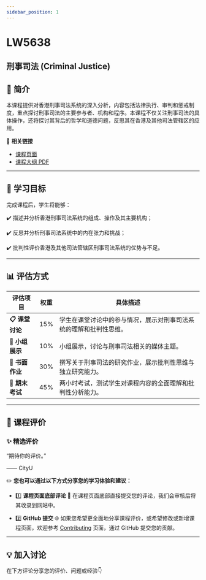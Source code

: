 ```yaml
---
sidebar_position: 1
---
```


# LW5638
## 刑事司法 (Criminal Justice)

## **📘 简介**
本课程提供对香港刑事司法系统的深入分析，内容包括法律执行、审判和惩戒制度，重点探讨刑事司法的主要参与者、机构和程序。本课程不仅关注刑事司法的具体操作，还将探讨其背后的哲学和道德问题，反思其在香港及其他司法管辖区的应用。

🔗 **相关链接**
- [课程页面](https://www.cityu.edu.hk/catalogue/pg/202526/course/LW5638.htm)
- [课程大纲 PDF](https://www.cityu.edu.hk/catalogue/pg/202526/course/LW5638.pdf)

---

## **🎯 学习目标**

完成课程后，学生将能够：

✔️ 描述并分析香港刑事司法系统的组成、操作及其主要机构；

✔️ 反思并分析刑事司法系统中的内在张力和挑战；

✔️ 批判性评价香港及其他司法管辖区刑事司法系统的优势与不足。

---

## **📊 评估方式**

| **评估项目**         | **权重** | **具体描述**                                                                                       |
|---------------------|---------|---------------------------------------------------------------------------------------------------|
| **📋 课堂讨论**       | 15%     | 学生在课堂讨论中的参与情况，展示对刑事司法系统的理解和批判性思维。                                   |
| **📂 小组展示**       | 10%     | 小组展示，讨论与刑事司法相关的媒体主题。                                                           |
| **📂 书面作业**       | 30%     | 撰写关于刑事司法的研究作业，展示批判性思维与独立研究能力。                                             |
| **📂 期末考试**       | 45%     | 两小时考试，测试学生对课程内容的全面理解和批判性分析能力。                                            |

---

## **💬 课程评价**

### ✨ **精选评价**
<div className={commentStyles.commentBox}>
    <p className={commentStyles.commentText}>
        “期待你的评价。”
    </p>
    <p className={commentStyles.commentAuthor}>—— CityU</p>
</div>

✏️ **您也可以通过以下方式分享您的学习体验和建议：**

- 1️⃣ **课程页面底部评论**
💬 在课程页面底部直接提交您的评论，我们会审核后将其收录到网站中。

- 2️⃣ **GitHub 提交**
🌐 如果您希望更全面地分享课程评价，或希望修改或新增课程页面，欢迎参考 [Contributing](/contributing) 页面，通过 GitHub 提交您的贡献。

---

## **💡 加入讨论**

在下方评论分享您的评价、问题或经验👇
<Utterances />
